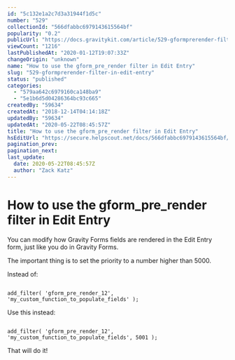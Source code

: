 ```yaml
---
id: "5c132e1a2c7d3a31944f1d5c"
number: "529"
collectionId: "566dfabbc6979143615564bf"
popularity: "0.2"
publicUrl: "https://docs.gravitykit.com/article/529-gformprerender-filter-in-edit-entry"
viewCount: "1216"
lastPublishedAt: "2020-01-12T19:07:33Z"
changeOrigin: "unknown"
name: "How to use the gform_pre_render filter in Edit Entry"
slug: "529-gformprerender-filter-in-edit-entry"
status: "published"
categories: 
  - "579aa642c6979160ca148ba9"
  - "5e1b6d5d04286364bc93c665"
createdBy: "59634"
createdAt: "2018-12-14T04:14:18Z"
updatedBy: "59634"
updatedAt: "2020-05-22T08:45:57Z"
title: "How to use the gform_pre_render filter in Edit Entry"
hsEditUrl: "https://secure.helpscout.net/docs/566dfabbc6979143615564bf/article/5c132e1a2c7d3a31944f1d5c"
pagination_prev: 
pagination_next: 
last_update:
  date: 2020-05-22T08:45:57Z
  author: "Zack Katz"
---
```


# How to use the gform_pre_render filter in Edit Entry

You can modify how Gravity Forms fields are rendered in the Edit Entry form, just like you do in Gravity Forms.

The important thing is to set the priority to a number higher than 5000.

Instead of:

```

add_filter( 'gform_pre_render_12', 'my_custom_function_to_populate_fields' );
```

Use this instead:

```

add_filter( 'gform_pre_render_12', 'my_custom_function_to_populate_fields', 5001 );
```

That will do it!